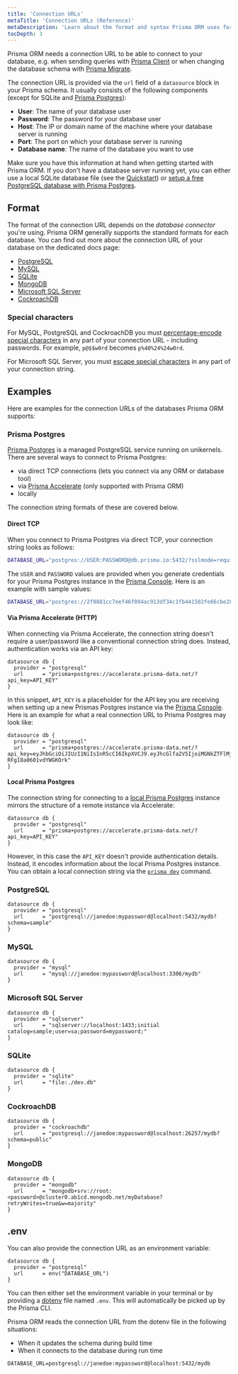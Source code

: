 ```yaml
---
title: 'Connection URLs'
metaTitle: 'Connection URLs (Reference)'
metaDescription: 'Learn about the format and syntax Prisma ORM uses for defining database connection URLs for PostgreSQL, MySQL and SQLite.'
tocDepth: 3
---
```


Prisma ORM needs a connection URL to be able to connect to your database, e.g. when sending queries with [Prisma Client](/orm/prisma-client) or when changing the database schema with [Prisma Migrate](/orm/prisma-migrate).

The connection URL is provided via the `url` field of a `datasource` block in your Prisma schema. It usually consists of the following components (except for SQLite and [Prisma Postgres](/postgres)):

- **User**: The name of your database user
- **Password**: The password for your database user
- **Host**: The IP or domain name of the machine where your database server is running
- **Port**: The port on which your database server is running
- **Database name**: The name of the database you want to use

Make sure you have this information at hand when getting started with Prisma ORM. If you don't have a database server running yet, you can either use a local SQLite database file (see the [Quickstart](/getting-started/quickstart-sqlite)) or [setup a free PostgreSQL database with Prisma Postgres](/postgres).

## Format

The format of the connection URL depends on the _database connector_ you're using. Prisma ORM generally supports the standard formats for each database. You can find out more about the connection URL of your database on the dedicated docs page:

- [PostgreSQL](/orm/overview/databases/postgresql)
- [MySQL](/orm/overview/databases/mysql)
- [SQLite](/orm/overview/databases/sqlite)
- [MongoDB](/orm/overview/databases/mongodb)
- [Microsoft SQL Server](/orm/overview/databases/sql-server)
- [CockroachDB](/orm/overview/databases/cockroachdb)

### Special characters

For MySQL, PostgreSQL and CockroachDB you must [percentage-encode special characters](https://developer.mozilla.org/en-US/docs/Glossary/Percent-encoding) in any part of your connection URL - including passwords. For example, `p@$$w0rd` becomes `p%40%24%24w0rd`.

For Microsoft SQL Server, you must [escape special characters](/orm/overview/databases/sql-server#connection-details) in any part of your connection string.

## Examples

Here are examples for the connection URLs of the databases Prisma ORM supports:

### Prisma Postgres

[Prisma Postgres](/postgres) is a managed PostgreSQL service running on unikernels. There are several ways to connect to Prisma Postgres: 

- via direct TCP connections (lets you connect via any ORM or database tool)
- via [Prisma Accelerate](/accelerate) (only supported with Prisma ORM)
- locally

The connection string formats of these are covered below.

#### Direct TCP

When you connect to Prisma Postgres via direct TCP, your connection string looks as follows:

```bash
DATABASE_URL="postgres://USER:PASSWORD@db.prisma.io:5432/?sslmode=require"
```

The `USER` and `PASSWORD` values are provided when you generate credentials for your Prisma Postgres instance in the [Prisma Console](https://console.prisma.io). Here is an example with sample values:

```bash
DATABASE_URL="postgres://2f9881cc7eef46f094ac913df34c1fb441502fe66cbe28cc48998d4e6b20336b:sk_QZ3u8fMPFfBzOID4ol-mV@db.prisma.io:5432/?sslmode=require"
```

#### Via Prisma Accelerate (HTTP)

When connecting via Prisma Accelerate, the connection string doesn't require a user/password like a conventional connection string does. Instead, authentication works via an API key:

```prisma file=schema.prisma
datasource db {
  provider = "postgresql"
  url      = "prisma+postgres://accelerate.prisma-data.net/?api_key=API_KEY"
} 
```

In this snippet, `API_KEY` is a placeholder for the API key you are receiving when setting up a new Prismas Postgres instance via the [Prisma Console](https://console.prisma.io). Here is an example for what a real connection URL to Prisma Postgres may look like:

```prisma file=schema.prisma
datasource db {
  provider = "postgresql"
  url      = "prisma+postgres://accelerate.prisma-data.net/?api_key=eyJhbGciOiJIUzI1NiIsInR5cCI6IkpXVCJ9.eyJhcGlfa2V5IjoiMGNkZTFlMjQtNzhiYi00NTY4LTkyM2EtNWUwOTEzZWUyNjU1IiwidGVuYW50X2lkIjoiNzEyZWRlZTc1Y2U2MDk2ZjI4NDg3YjE4NWMyYzA2OTNhNGMxNzJkMjhhOWFlNGUwZTYxNWE4NWIxZWY1YjBkMCIsImludGVybmFsX3NlY3JldCI6IjA4MzQ2Y2RlLWI5ZjktNDQ4Yy04NThmLTMxNjg4ODEzNmEzZCJ9.N1Za6q6NfInzHvRkud6Ojt_-RFg18a0601vdYWGKOrk"
}
```

#### Local Prisma Postgres

The connection string for connecting to a [local Prisma Postgres](/postgres/database/local-development) instance mirrors the structure of a remote instance via Accelerate:

```prisma file=schema.prisma
datasource db {
  provider = "postgresql"
  url      = "prisma+postgres://accelerate.prisma-data.net/?api_key=API_KEY"
} 
```

However, in this case the `API_KEY` doesn't provide authentication details. Instead, it encodes information about the local Prisma Postgres instance. You can obtain a local connection string via the [`prisma dev`](/orm/reference/prisma-cli-reference#dev) command.

### PostgreSQL

```prisma file=schema.prisma
datasource db {
  provider = "postgresql"
  url      = "postgresql://janedoe:mypassword@localhost:5432/mydb?schema=sample"
}
```

### MySQL

```prisma file=schema.prisma
datasource db {
  provider = "mysql"
  url      = "mysql://janedoe:mypassword@localhost:3306/mydb"
}
```

### Microsoft SQL Server

```prisma file=schema.prisma
datasource db {
  provider = "sqlserver"
  url      = "sqlserver://localhost:1433;initial catalog=sample;user=sa;password=mypassword;"
}
```

### SQLite

```prisma file=schema.prisma
datasource db {
  provider = "sqlite"
  url      = "file:./dev.db"
}
```

### CockroachDB

```prisma file=schema.prisma
datasource db {
  provider = "cockroachdb"
  url      = "postgresql://janedoe:mypassword@localhost:26257/mydb?schema=public"
}
```

### MongoDB

```prisma file=schema.prisma
datasource db {
  provider = "mongodb"
  url      = "mongodb+srv://root:<password>@cluster0.ab1cd.mongodb.net/myDatabase?retryWrites=true&w=majority"
}
```

## .env

You can also provide the connection URL as an environment variable:

```prisma file=schema.prisma
datasource db {
  provider = "postgresql"
  url      = env("DATABASE_URL")
}
```

You can then either set the environment variable in your terminal or by providing a [dotenv](https://github.com/motdotla/dotenv) file named `.env`. This will automatically be picked up by the Prisma CLI.

Prisma ORM reads the connection URL from the dotenv file in the following situations:

- When it updates the schema during build time
- When it connects to the database during run time

```
DATABASE_URL=postgresql://janedoe:mypassword@localhost:5432/mydb
```
